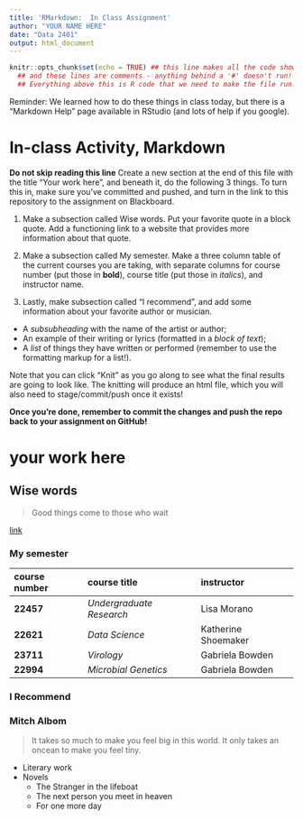 ```yaml
---
title: 'RMarkdown:  In Class Assignment'
author: "YOUR NAME HERE"
date: "Data 2401"
output: html_document
---
```


```r
knitr::opts_chunk$set(echo = TRUE) ## this line makes all the code show! 
  ## and these lines are comments - anything behind a '#' doesn't run!
  ## Everything above this is R code that we need to make the file run! We'll discuss it next class.
```

Reminder: We learned how to do these things in class today, but there is a "Markdown Help" page available in RStudio (and lots of help if you google).

# In-class Activity, Markdown

**Do not skip reading this line** Create a new section at the end of this file with the title "Your work here", and beneath it, do the following 3 things. To turn this in, make sure you've committed and pushed, and turn in the link to this repository to the assignment on Blackboard.

1.  Make a subsection called Wise words. Put your favorite quote in a block quote. Add a functioning link to a website that provides more information about that quote.

2.  Make a subsection called My semester. Make a three column table of the current courses you are taking, with separate columns for course number (put those in **bold**), course title (put those in *italics*), and instructor name.

3.  Lastly, make subsection called "I recommend", and add some information about your favorite author or musician.

-   A *subsubheading* with the name of the artist or author;\
-   An example of their writing or lyrics (formatted in a *block of text*);\
-   A *list* of things they have written or performed (remember to use the formatting markup for a list!).

Note that you can click "Knit" as you go along to see what the final results are going to look like. The knitting will produce an html file, which you will also need to stage/commit/push once it exists!

**Once you're done, remember to commit the changes and push the repo back to your assignment on GitHub!**

# your work here

## Wise words

> Good things come to those who wait

[link](https://www.crosswalk.com/faith/bible-study/does-the-bible-say-good-things-come-to-those-who-wait.html)

### My semester

| course number | course title             | instructor          |
|:--------------|:-------------------------|:--------------------|
| **22457**     | *Undergraduate Research* | Lisa Morano         |
| **22621**     | *Data Science*           | Katherine Shoemaker |
| **23711**     | *Virology*               | Gabriela Bowden     |
| **22994**     | *Microbial Genetics*     | Gabriela Bowden     |

### I Recommend

### Mitch Albom

> It takes so much to make you feel big in this world. It only takes an oncean to make you feel tiny.

-   Literary work
-   Novels
    -   The Stranger in the lifeboat
    -   The next person you meet in heaven
    -   For one more day
